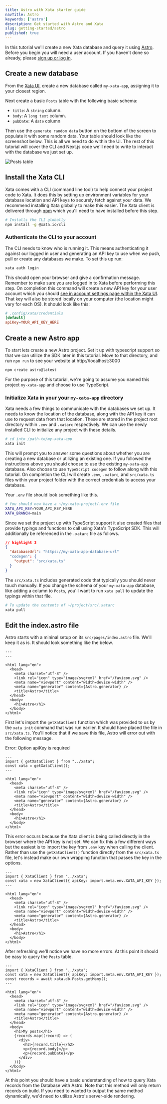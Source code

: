 ```yaml
---
title: Astro with Xata starter guide
navTitle: Astro
keywords: ['astro']
description: Get started with Astro and Xata
slug: getting-started/astro
published: true
---
```


In this tutorial we'll create a new Xata database and query it using [Astro][2]. Before you begin you will need a user account. If you haven't done so already, please [sign up or log in][0].

## Create a new database

From the [Xata UI][0], create a new database called `my-xata-app`, assigning it to your closest region.

Next create a basic `Posts` table with the following basic schema:

- `title`: A `string` column.
- `body`: A `long text` column.
- `pubDate`: A `date` column

Then use the `generate random data` button on the bottom of the screen to populate it with some random data. Your table should look like the screenshot below. This is all we need to do within the UI. The rest of this tutorial will cover the CLI and Next.js code we'll need to write to interact with the database we just set up.

![Posts table](images/posts.png)

## Install the Xata CLI

Xata comes with a CLI (command line tool) to help connect your project code to Xata. It does this by setting up environment variables for your database location and API keys to securely fetch against your data. We recommend installing Xata globally to make this easier. The Xata client is delivered through [npm](https://nodejs.dev/en/download/) which you'll need to have installed before this step.

```bash
# Installs the CLI globally
npm install -g @xata.io/cli
```

### Authenticate the CLI to your account

The CLI needs to know who is running it. This means authenticating it against our logged in user and generating an API key to use when we push, pull or create any databases we make. To set this up run:

```bash
xata auth login
```

This should open your browser and give a confirmation message. Remember to make sure you are logged in to Xata before performing this step. On completion this command will create a new API key for your user account which you should [see in account settings page within the Xata UI][1]. That key will also be stored locally on your computer (the location might vary for each OS). It should look like this:

```toml
# .config/xata/credentials
[default]
apiKey=YOUR_API_KEY_HERE
```

## Create a new Astro app

To start lets create a new Astro project. Set it up with typescript support so that we can utilize the SDK later in this tutorial. Move to that directory, and run `npm run` to see your website at http://localhost:3000

```bash
npm create astro@latest
```

For the purpose of this tutorial, we're going to assume you named this project `my-xata-app` and choose to use TypeScript.

### Initialize Xata in your your `my-xata-app` directory

Xata needs a few things to communicate with the databases we set up. It needs to know the location of the database, along with the API key it can use to request data from that location. These are stored in the project root directory within `.env` and `.xatarc` respectively. We can use the newly installed CLI to initialize any project with these details.

```bash
# cd into /path-to/my-xata-app
xata init
```

This will prompt you to answer some questions about whether you are creating a new database or utilizing an existing one. If you followed the instructions above you should choose to use the existing `my-xata-app` database. Also choose to use `TypeScript codegen` to follow along with this tutorial. On completion the CLI will create `.env`, `.xatarc`, and `src/xata.ts` files within your project folder with the correct credentials to access your database.

Your `.env` file should look something like this.

```bash
# You should now have a ~/my-xata-project/.env file
XATA_API_KEY=YOUR_API_KEY_HERE
XATA_BRANCH=main
```

Since we set the project up with TypeScript support it also created files that provide typings and functions to call using Xata's TypeScript SDK. This will additionally be referenced in the `.xatarc` file as follows.

```json
// highlight 3
{
  "databaseUrl": "https://my-xata-app-database-url"
  "codegen": {
    "output": "src/xata.ts"
  }
}
```

The `src/xata.ts` includes generated code that typically you should never touch manually. If you change the schema of your `my-xata-app` database, like adding a column to `Posts`, you'll want to run `xata pull` to update the typings within that file.

```bash
# To update the contents of ~/project/src/.xatarc
xata pull
```

## Edit the index.astro file

Astro starts with a mininal setup on its `src/pages/index.astro` file. We'll keep it as is. It should look something like the below.

```astro
---
---

<html lang="en">
  <head>
    <meta charset="utf-8" />
    <link rel="icon" type="image/svg+xml" href="/favicon.svg" />
    <meta name="viewport" content="width=device-width" />
    <meta name="generator" content={Astro.generator} />
    <title>Astro</title>
  </head>
  <body>
    <h1>Astro</h1>
  </body>
</html>
```

First let's import the `getXataClient` function which was provided to us by the `xata init` command that was run earlier. It should have placed the file in `src/xata.ts`. You'll notice that if we save this file, Astro will error out with the following message.

<Alert status="warning">Error: Option apiKey is required</Alert>

```astro {2-3}
---
import { getXataClient } from "../xata";
const xata = getXataClient();
---

<html lang="en">
  <head>
    <meta charset="utf-8" />
    <link rel="icon" type="image/svg+xml" href="/favicon.svg" />
    <meta name="viewport" content="width=device-width" />
    <meta name="generator" content={Astro.generator} />
    <title>Astro</title>
  </head>
  <body>
    <h1>Astro</h1>
  </body>
</html>
```

This error occurs because the Xata client is being called directly in the browser where the API key is not set. We can fix this a few different ways but the easiest is to import the key from `.env` key when calling the client. Rather than use the `getXataClient()` function directly from the `src/xata.ts` file, let's instead make our own wrapping function that passes the key in the options.

```astro {2-3}
---
import { XataClient } from "../xata";
const xata = new XataClient({ apiKey: import.meta.env.XATA_API_KEY });
---

<html lang="en">
  <head>
    <meta charset="utf-8" />
    <link rel="icon" type="image/svg+xml" href="/favicon.svg" />
    <meta name="viewport" content="width=device-width" />
    <meta name="generator" content={Astro.generator} />
    <title>Astro</title>
  </head>
  <body>
    <h1>Astro</h1>
  </body>
</html>
```

After refreshing we'll notice we have no more errors. At this point it should be easy to query the `Posts` table.

```astro {4,17-23}
---
import { XataClient } from "../xata";
const xata = new XataClient({ apiKey: import.meta.env.XATA_API_KEY });
const records = await xata.db.Posts.getMany();
---

<html lang="en">
  <head>
	<meta charset="utf-8" />
	<link rel="icon" type="image/svg+xml" href="/favicon.svg" />
	<meta name="viewport" content="width=device-width" />
	<meta name="generator" content={Astro.generator} />
	<title>Astro</title>
  </head>
  <body>
    <h1>My posts</h1>
	{records.map((record) => (
	  <div>
	    <h2>{record.title}</h2>
	    <p>{record.body}</p>
	    <p>{record.pubDate}</p>
	  </div>
	))}
  </body>
</html>
```

At this point you should have a basic understanding of how to query Xata records from the Database with Astro. Note that this method will only return records on build. If you need to wanted to output the same method dynamically, we'd need to utilize Astro's server-side rendering.

[0]: https://app.xata.io
[1]: https://app.xata.io/settings
[2]: https://astro.build
